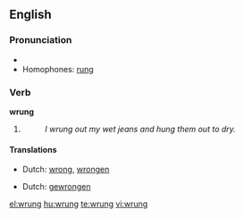 ==English==

===Pronunciation===
* {{IPA|/'rʌɳ/}}
* Homophones: [[rung]]

===Verb===
'''wrung'''

# {{past of|wring}}
#: ''I wrung out my wet jeans and hung them out to dry.''

====Translations====
{{trans-top|past tense of wring}}
* Dutch: [[wrong]], [[wrongen]]
{{trans-mid}}
{{trans-bottom}}

{{trans-top|past participle of wring}}
* Dutch: [[gewrongen]]
{{trans-mid}}
{{trans-bottom}}

[[el:wrung]]
[[hu:wrung]]
[[te:wrung]]
[[vi:wrung]]